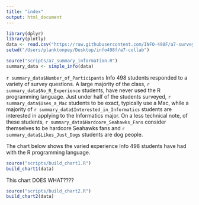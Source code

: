 ```yaml
---
title: "index"
output: html_document
---
```

```r
library(dplyr)
library(plotly)
data <- read.csv("https://raw.githubusercontent.com/INFO-498F/a7-survey-data/master/intro_survey_data.csv")
setwd("/Users/planktonpey/Desktop/info498f/a7-collab")

source("scripts/a7_summary_information.R")
summary_data <- simple_info(data)
```

`r summary_data$Number_of_Participants` Info 498 students responded to a variety of survey questions. A large majority of the class, `r summary_data$No_R_Experience` students, have never used the R programming language. Just under half of the students surveyed, `r summary_data$Uses_a_Mac` students to be exact, typically use a Mac, while a majority of `r summary_data$Interested_in_Informatics` students are interested in applying to the Informatics major. On a less technical note, of these students, `r summary_data$Hardcore_Seahawks_Fans` consider themselves to be hardcore Seahawks fans and `r summary_data$Likes_Just_Dogs` students are dog people. 

The chart below shows the varied experience Info 498 students have had with the R programming language.

```r
source("scripts/build_chart1.R")
build_chart1(data)
```

This chart DOES WHAT????

```r
source("scripts/build_chart2.R")
build_chart2(data)
```
